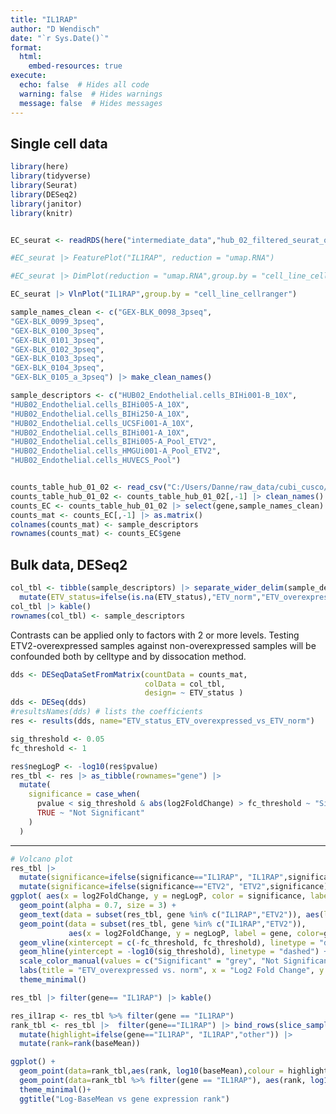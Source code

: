 ```yaml
---
title: "IL1RAP"
author: "D Wendisch"
date: "`r Sys.Date()`"
format: 
  html:
    embed-resources: true
execute:
  echo: false  # Hides all code
  warning: false  # Hides warnings
  message: false  # Hides messages
---
```


## Single cell data

```r
library(here)
library(tidyverse)
library(Seurat)
library(DESeq2)
library(janitor)
library(knitr)


EC_seurat <- readRDS(here("intermediate_data","hub_02_filtered_seurat_obj_processed.rds"))
```

```r


#EC_seurat |> FeaturePlot("IL1RAP", reduction = "umap.RNA")

#EC_seurat |> DimPlot(reduction = "umap.RNA",group.by = "cell_line_cellranger")

EC_seurat |> VlnPlot("IL1RAP",group.by = "cell_line_cellranger")


```

```r
sample_names_clean <- c("GEX-BLK_0098_3pseq",
"GEX-BLK_0099_3pseq",	
"GEX-BLK_0100_3pseq",
"GEX-BLK_0101_3pseq",	
"GEX-BLK_0102_3pseq",
"GEX-BLK_0103_3pseq",	
"GEX-BLK_0104_3pseq",	
"GEX-BLK_0105_a_3pseq") |> make_clean_names()

sample_descriptors <- c("HUB02_Endothelial.cells_BIHi001-B_10X",
"HUB02_Endothelial.cells_BIHi005-A_10X",
"HUB02_Endothelial.cells_BIHi250-A_10X",
"HUB02_Endothelial.cells_UCSFi001-A_10X",
"HUB02_Endothelial.cells_BIHi001-A_10X",
"HUB02_Endothelial.cells_BIHi005-A_Pool_ETV2",
"HUB02_Endothelial.cells_HMGUi001-A_Pool_ETV2",
"HUB02_Endothelial.cells_HUVECS_Pool")


counts_table_hub_01_02 <- read_csv("C:/Users/Danne/raw_data/cubi_cusco/hub_01_02_bulk/counts_table_hub_01_02.csv")
counts_table_hub_01_02 <- counts_table_hub_01_02[,-1] |> clean_names()
counts_EC <- counts_table_hub_01_02 |> select(gene,sample_names_clean) |> filter(!is.na(gene))
counts_mat <- counts_EC[,-1] |> as.matrix()
colnames(counts_mat) <- sample_descriptors
rownames(counts_mat) <- counts_EC$gene

```

## Bulk data, DESeq2

```r
col_tbl <- tibble(sample_descriptors) |> separate_wider_delim(sample_descriptors,delim = "_", too_few = "align_start", names = c("run", "cell_type","cell_line","dissociation","ETV_status")) |> mutate(libraries=sample_names_clean) |> 
  mutate(ETV_status=ifelse(is.na(ETV_status),"ETV_norm","ETV_overexpressed"))|> as.data.frame()
col_tbl |> kable()
rownames(col_tbl) <- sample_descriptors


```

Contrasts can be applied only to factors with 2 or more levels.
Testing ETV2-overexpressed samples against non-overexpressed samples will be confounded both by celltype and by dissocation method.

```r
dds <- DESeqDataSetFromMatrix(countData = counts_mat,
                              colData = col_tbl,
                              design= ~ ETV_status )
dds <- DESeq(dds)
#resultsNames(dds) # lists the coefficients
res <- results(dds, name="ETV_status_ETV_overexpressed_vs_ETV_norm")

sig_threshold <- 0.05
fc_threshold <- 1

res$negLogP <- -log10(res$pvalue)
res_tbl <- res |> as_tibble(rownames="gene") |> 
  mutate(
    significance = case_when(
      pvalue < sig_threshold & abs(log2FoldChange) > fc_threshold ~ "Significant",
      TRUE ~ "Not Significant"
    )
  )
```


------------------------------------------------------------------------

```r
# Volcano plot
res_tbl |> 
  mutate(significance=ifelse(significance=="IL1RAP", "IL1RAP",significance)) |> 
  mutate(significance=ifelse(significance=="ETV2", "ETV2",significance)) |> 
ggplot( aes(x = log2FoldChange, y = negLogP, color = significance, label = gene)) +
  geom_point(alpha = 0.7, size = 3) +
  geom_text(data = subset(res_tbl, gene %in% c("IL1RAP","ETV2")), aes(label = gene, colour = gene), vjust = -1, size = 5) +
  geom_point(data = subset(res_tbl, gene %in% c("IL1RAP","ETV2")), 
             aes(x = log2FoldChange, y = negLogP, label = gene, color=gene))+
  geom_vline(xintercept = c(-fc_threshold, fc_threshold), linetype = "dashed") +
  geom_hline(yintercept = -log10(sig_threshold), linetype = "dashed") +
  scale_color_manual(values = c("Significant" = "grey", "Not Significant" = "gray","IL1RAP"="green", "ETV2"="red")) +
  labs(title = "ETV_overexpressed vs. norm", x = "Log2 Fold Change", y = "-Log10(p-value)") +
  theme_minimal()
```

```r
res_tbl |> filter(gene== "IL1RAP") |> kable()
```



```r
res_il1rap <- res_tbl %>% filter(gene == "IL1RAP")
rank_tbl <- res_tbl |>  filter(gene=="IL1RAP") |> bind_rows(slice_sample(res_tbl,n=10000)) |> 
  mutate(highlight=ifelse(gene=="IL1RAP", "IL1RAP","other")) |> 
  mutate(rank=rank(baseMean))

ggplot() +
  geom_point(data=rank_tbl,aes(rank, log10(baseMean),colour = highlight))+
  geom_point(data=rank_tbl %>% filter(gene == "IL1RAP"), aes(rank, log10(baseMean)), color="red")+
  theme_minimal()+
  ggtitle("Log-BaseMean vs gene expression rank")
```
